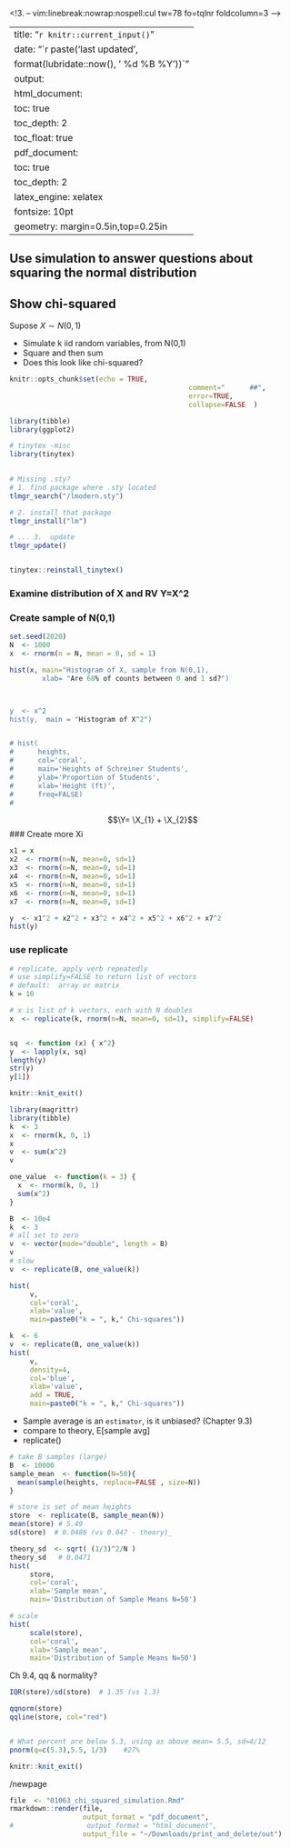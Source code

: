 <!3.  --
	 vim:linebreak:nowrap:nospell:cul tw=78 fo=tqlnr foldcolumn=3 
-->

--- 
title:  "`r knitr::current_input()`"
date: "`r paste('last updated', 
   format(lubridate::now(), ' %d %B %Y'))`"
output: 
  html_document:  
    toc: true 
    toc_depth:  2 
    toc_float:  true   
  pdf_document: 
    toc: true 
    toc_depth:  2 
    latex_engine: xelatex
    fontsize: 10pt 
    geometry: margin=0.5in,top=0.25in 
---

## Use simulation to answer questions about squaring the normal distribution
## Show chi-squared

Supose
$X \sim N(0,1)$

\begin{equation}
a = b
\end{equation}

* Simulate k iid random variables, from N(0,1)
* Square and then sum
* Does this look like chi-squared?

```r
knitr::opts_chunk$set(echo = TRUE,  
											comment="      ##",  
											error=TRUE, 
											collapse=FALSE  ) 
```

```r
library(tibble)
library(ggplot2)

# tinytex -misc 
library(tinytex)
 

# Missing .sty?
# 1. find package where .sty located
tlmgr_search("/lmodern.sty")

# 2. install that package
tlmgr_install("lm")

# ... 3.  update
tlmgr_update()


tinytex::reinstall_tinytex()
``` 

### Examine distribution of X and RV Y=X^2

### Create sample of N(0,1)
```r
set.seed(2020)
N  <- 1000 
x  <- rnorm(n = N, mean = 0, sd = 1)

hist(x, main="Histogram of X, sample from N(0,1),
        xlab= "Are 68% of counts between 0 and 1 sd?")



y  <- x^2
hist(y,  main = "Histogram of X^2")


# hist(
#      heights, 
#      col='coral', 
#      main='Heights of Schreiner Students', 
#      ylab='Proportion of Students', 
#      xlab='Height (ft)', 
#      freq=FALSE)
# 
```

$$\Y= \X_{1} + \X_{2}$$
### Create more Xi
```r


x1 = x
x2  <- rnorm(n=N, mean=0, sd=1)
x3  <- rnorm(n=N, mean=0, sd=1)
x4  <- rnorm(n=N, mean=0, sd=1)
x5  <- rnorm(n=N, mean=0, sd=1)
x6  <- rnorm(n=N, mean=0, sd=1)
x7  <- rnorm(n=N, mean=0, sd=1)

y  <- x1^2 + x2^2 + x3^2 + x4^2 + x5^2 + x6^2 + x7^2
hist(y)

```


### use replicate
```r

# replicate, apply verb repeatedly
# use simplify=FALSE to return list of vectors
# default:  array or matrix
k = 10

# x is list of k vectors, each with N doubles
x  <- replicate(k, rnorm(n=N, mean=0, sd=1), simplify=FALSE)


sq  <- function (x) { x^2}
y  <- lapply(x, sq)
length(y)
str(y)
y[1])

```



```r
knitr::knit_exit()
```


```r
library(magrittr)
library(tibble)
k  <- 3
x  <- rnorm(k, 0, 1)
x
v  <- sum(x^2)
v

one_value  <- function(k = 3) {
  x  <- rnorm(k, 0, 1)
  sum(x^2)
}

B  <- 10e4
k  <- 3
# all set to zero
v  <- vector(mode="double", length = B)
v
# slow
v  <- replicate(B, one_value(k))

hist(
     v, 
     col='coral', 
     xlab='value', 
     main=paste0("k = ", k," Chi-squares"))

k  <- 6
v  <- replicate(B, one_value(k))
hist(
     v, 
     density=4,
     col='blue', 
     xlab='value', 
     add = TRUE, 
     main=paste0("k = ", k," Chi-squares"))

```


* Sample average is an `estimator`, is it unbiased? (Chapter 9.3)
* compare to theory, E[sample avg]
* replicate()
```r
# take B samples (large)
B  <- 10000
sample_mean  <- function(N=50){
  mean(sample(heights, replace=FALSE , size=N))
}

# store is set of mean heights
store  <- replicate(B, sample_mean(N))
mean(store) # 5.49
sd(store)  # 0.0486 (vs 0.047 - theory)_

theory_sd  <- sqrt( (1/3)^2/N )
theory_sd   # 0.0471
hist(
     store, 
     col='coral', 
     xlab='Sample mean', 
     main='Distribution of Sample Means N=50')

# scale
hist(
     scale(store), 
     col='coral', 
     xlab='Sample mean', 
     main='Distribution of Sample Means N=50')
```

Ch 9.4, qq & normality?
```r
IQR(store)/sd(store)  # 1.35 (vs 1.3)

qqnorm(store)
qqline(store, col="red")


# What percent are below 5.3, using as above mean= 5.5, sd=4/12
pnorm(q=c(5.3),5.5, 1/3)    #27%
```



```r
knitr::knit_exit() 
```

/newpage

```r
file  <- "01063_chi_squared_simulation.Rmd"
rmarkdown::render(file,
                  output_format = "pdf_document",
#                  output_format = "html_document",
                  output_file = "~/Downloads/print_and_delete/out")
```
